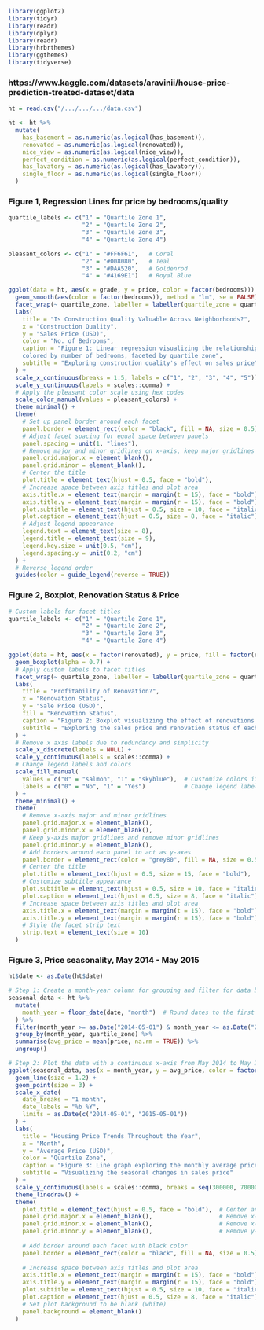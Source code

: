
```r
library(ggplot2)
library(tidyr)
library(readr)
library(dplyr)
library(readr)
library(hrbrthemes)
library(ggthemes)
library(tidyverse)
```

### https://www.kaggle.com/datasets/aravinii/house-price-prediction-treated-dataset/data

```r
ht = read.csv("/.../.../.../data.csv")
```

```r
ht <- ht %>%
  mutate(
    has_basement = as.numeric(as.logical(has_basement)),
    renovated = as.numeric(as.logical(renovated)),
    nice_view = as.numeric(as.logical(nice_view)),
    perfect_condition = as.numeric(as.logical(perfect_condition)),
    has_lavatory = as.numeric(as.logical(has_lavatory)),
    single_floor = as.numeric(as.logical(single_floor))
  )
```


### Figure 1, Regression Lines for price by bedrooms/quality

```r
quartile_labels <- c("1" = "Quartile Zone 1", 
                     "2" = "Quartile Zone 2", 
                     "3" = "Quartile Zone 3", 
                     "4" = "Quartile Zone 4")

pleasant_colors <- c("1" = "#FF6F61",   # Coral
                     "2" = "#008080",   # Teal
                     "3" = "#DAA520",   # Goldenrod
                     "4" = "#4169E1")   # Royal Blue

ggplot(data = ht, aes(x = grade, y = price, color = factor(bedrooms))) +
  geom_smooth(aes(color = factor(bedrooms)), method = "lm", se = FALSE) +
  facet_wrap(~ quartile_zone, labeller = labeller(quartile_zone = quartile_labels)) +
  labs(
    title = "Is Construction Quality Valuable Across Neighborhoods?",
    x = "Construction Quality",
    y = "Sales Price (USD)",
    color = "No. of Bedrooms",
    caption = "Figure 1: Linear regression visualizing the relationship of construction quality and sales price
    colored by number of bedrooms, faceted by quartile zone",
    subtitle = "Exploring construction quality's effect on sales price"
  ) +
  scale_x_continuous(breaks = 1:5, labels = c("1", "2", "3", "4", "5")) + 
  scale_y_continuous(labels = scales::comma) +
  # Apply the pleasant color scale using hex codes
  scale_color_manual(values = pleasant_colors) +
  theme_minimal() +
  theme(
    # Set up panel border around each facet
    panel.border = element_rect(color = "black", fill = NA, size = 0.5),
    # Adjust facet spacing for equal space between panels
    panel.spacing = unit(1, "lines"),
    # Remove major and minor gridlines on x-axis, keep major gridlines on y-axis only
    panel.grid.major.x = element_blank(),
    panel.grid.minor = element_blank(),
    # Center the title
    plot.title = element_text(hjust = 0.5, face = "bold"),
    # Increase space between axis titles and plot area
    axis.title.x = element_text(margin = margin(t = 15), face = "bold"),
    axis.title.y = element_text(margin = margin(r = 15), face = "bold"),
    plot.subtitle = element_text(hjust = 0.5, size = 10, face = "italic"),  # Center subtitle, change size and style
    plot.caption = element_text(hjust = 0.5, size = 8, face = "italic"),  # Center subtitle, change size and style
    # Adjust legend appearance
    legend.text = element_text(size = 8),
    legend.title = element_text(size = 9),
    legend.key.size = unit(0.5, "cm"),
    legend.spacing.y = unit(0.2, "cm")
  ) +
  # Reverse legend order
  guides(color = guide_legend(reverse = TRUE))
```

### Figure 2, Boxplot, Renovation Status & Price

```r
# Custom labels for facet titles
quartile_labels <- c("1" = "Quartile Zone 1", 
                     "2" = "Quartile Zone 2", 
                     "3" = "Quartile Zone 3", 
                     "4" = "Quartile Zone 4")

ggplot(data = ht, aes(x = factor(renovated), y = price, fill = factor(renovated))) +
  geom_boxplot(alpha = 0.7) +
  # Apply custom labels to facet titles
  facet_wrap(~ quartile_zone, labeller = labeller(quartile_zone = quartile_labels)) +
  labs(
    title = "Profitability of Renovation?",
    x = "Renovation Status",
    y = "Sale Price (USD)",
    fill = "Renovation Status",
    caption = "Figure 2: Boxplot visualizing the effect of renovations on sales price, faceted by quartile zone",
    subtitle = "Exploring the sales price and renovation status of each quartile zone"
  ) +
  # Remove x axis labels due to redundancy and simplicity
  scale_x_discrete(labels = NULL) +
  scale_y_continuous(labels = scales::comma) +
  # Change legend labels and colors
  scale_fill_manual(
    values = c("0" = "salmon", "1" = "skyblue"),  # Customize colors if needed
    labels = c("0" = "No", "1" = "Yes")           # Change legend labels
  ) +
  theme_minimal() +
  theme(
    # Remove x-axis major and minor gridlines
    panel.grid.major.x = element_blank(),
    panel.grid.minor.x = element_blank(),
    # Keep y-axis major gridlines and remove minor gridlines
    panel.grid.minor.y = element_blank(),
    # Add borders around each panel to act as y-axes
    panel.border = element_rect(color = "grey80", fill = NA, size = 0.5),
    # Center the title
    plot.title = element_text(hjust = 0.5, size = 15, face = "bold"),
    # Customize subtitle appearance
    plot.subtitle = element_text(hjust = 0.5, size = 10, face = "italic"),  # Center subtitle, change size and style
    plot.caption = element_text(hjust = 0.5, size = 8, face = "italic"),
    # Increase space between axis titles and plot area
    axis.title.x = element_text(margin = margin(t = 15), face = "bold"),  # Space below x-axis label
    axis.title.y = element_text(margin = margin(r = 15), face = "bold"),  # Space to the right of y-axis label
    # Style the facet strip text
    strip.text = element_text(size = 10)
  )

```

### Figure 3, Price seasonality, May 2014 - May 2015

```r
ht$date <- as.Date(ht$date)

# Step 1: Create a month-year column for grouping and filter for data between May 2014 and May 2015
seasonal_data <- ht %>%
  mutate(
    month_year = floor_date(date, "month")  # Round dates to the first day of the month
  ) %>%
  filter(month_year >= as.Date("2014-05-01") & month_year <= as.Date("2015-05-01")) %>%
  group_by(month_year, quartile_zone) %>%
  summarise(avg_price = mean(price, na.rm = TRUE)) %>%
  ungroup()

# Step 2: Plot the data with a continuous x-axis from May 2014 to May 2015
ggplot(seasonal_data, aes(x = month_year, y = avg_price, color = factor(quartile_zone, levels = c(4, 3, 2, 1)), group = quartile_zone)) +
  geom_line(size = 1.2) +
  geom_point(size = 3) +
  scale_x_date(
    date_breaks = "1 month",
    date_labels = "%b %Y",
    limits = as.Date(c("2014-05-01", "2015-05-01"))
  ) +
  labs(
    title = "Housing Price Trends Throughout the Year",
    x = "Month",
    y = "Average Price (USD)",
    color = "Quartile Zone",
    caption = "Figure 3: Line graph exploring the monthly average prices, colored by quartile",
    subtitle = "Visualizing the seasonal changes in sales price"
  ) +
  scale_y_continuous(labels = scales::comma, breaks = seq(300000, 700000, by = 50000)) +
  theme_linedraw() +
  theme(
    plot.title = element_text(hjust = 0.5, face = "bold"),  # Center and bold the title
    panel.grid.major.x = element_blank(),                   # Remove x-axis major gridlines
    panel.grid.minor.x = element_blank(),                   # Remove x-axis minor gridlines
    panel.grid.minor.y = element_blank(),                   # Remove y-axis minor gridlines if desired
    
    # Add border around each facet with black color
    panel.border = element_rect(color = "black", fill = NA, size = 0.5),
    
    # Increase space between axis titles and plot area
    axis.title.x = element_text(margin = margin(t = 15), face = "bold"),  # Space above x-axis label
    axis.title.y = element_text(margin = margin(r = 15), face = "bold"),  # Space to the right of y-axis label
    plot.subtitle = element_text(hjust = 0.5, size = 10, face = "italic"),
    plot.caption = element_text(hjust = 0.5, size = 8, face = "italic"),
    # Set plot background to be blank (white)
    panel.background = element_blank()
  )
```
